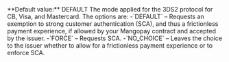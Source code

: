   

  
<ParamField body="SecureMode" type="string" >   
**Default value:** DEFAULT    
The mode applied for the 3DS2 protocol for CB, Visa, and Mastercard. The options are:  
-`DEFAULT` – Requests an exemption to strong customer authentication (SCA), and thus a frictionless payment experience, if allowed by your Mangopay contract and accepted by the issuer.  
-`FORCE` – Requests SCA.  
-`NO_CHOICE` – Leaves the choice to the issuer whether to allow for a frictionless payment experience or to enforce SCA.   

<Expandable title="properties">  

</Expandable> 
</ParamField>